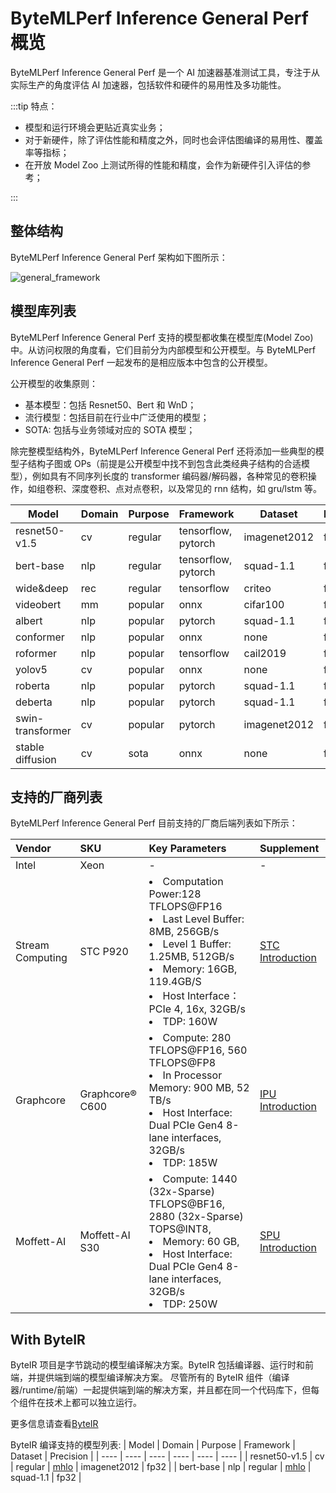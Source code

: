
# ByteMLPerf Inference General Perf 概览

ByteMLPerf Inference General Perf 是一个 AI 加速器基准测试工具，专注于从实际生产的角度评估 AI 加速器，包括软件和硬件的易用性及多功能性。

:::tip 特点：

- 模型和运行环境会更贴近真实业务；
- 对于新硬件，除了评估性能和精度之外，同时也会评估图编译的易用性、覆盖率等指标；
- 在开放 Model Zoo 上测试所得的性能和精度，会作为新硬件引入评估的参考；

:::

## 整体结构

ByteMLPerf Inference General Perf 架构如下图所示：

<img src={general_framework} alt="general_framework"></img>

## 模型库列表

ByteMLPerf Inference General Perf 支持的模型都收集在模型库(Model Zoo)中。从访问权限的角度看，它们目前分为内部模型和公开模型。与 ByteMLPerf Inference General Perf 一起发布的是相应版本中包含的公开模型。

公开模型的收集原则：

- 基本模型：包括 Resnet50、Bert 和 WnD；
- 流行模型：包括目前在行业中广泛使用的模型；
- SOTA: 包括与业务领域对应的 SOTA 模型；

除完整模型结构外，ByteMLPerf Inference General Perf 还将添加一些典型的模型子结构子图或 OPs（前提是公开模型中找不到包含此类经典子结构的合适模型），例如具有不同序列长度的 transformer 编码器/解码器，各种常见的卷积操作，如组卷积、深度卷积、点对点卷积，以及常见的 rnn 结构，如 gru/lstm 等。

| Model            | Domain | Purpose | Framework           | Dataset      | Precision |
| ---------------- | ------ | ------- | ------------------- | ------------ | --------- |
| resnet50-v1.5    | cv     | regular | tensorflow, pytorch | imagenet2012 | fp32      |
| bert-base        | nlp    | regular | tensorflow, pytorch | squad-1.1    | fp32      |
| wide&deep        | rec    | regular | tensorflow          | criteo       | fp32      |
| videobert        | mm     | popular | onnx                | cifar100     | fp32      |
| albert           | nlp    | popular | pytorch             | squad-1.1    | fp32      |
| conformer        | nlp    | popular | onnx                | none         | fp32      |
| roformer         | nlp    | popular | tensorflow          | cail2019     | fp32      |
| yolov5           | cv     | popular | onnx                | none         | fp32      |
| roberta          | nlp    | popular | pytorch             | squad-1.1    | fp32      |
| deberta          | nlp    | popular | pytorch             | squad-1.1    | fp32      |
| swin-transformer | cv     | popular | pytorch             | imagenet2012 | fp32      |
| stable diffusion | cv     | sota    | onnx                | none         | fp32      |

## 支持的厂商列表

ByteMLPerf Inference General Perf 目前支持的厂商后端列表如下所示：

| Vendor           | SKU             | Key Parameters                                                                                                                                                                                                                     | Supplement                                                                                                                |
| :--------------- | :-------------- | :--------------------------------------------------------------------------------------------------------------------------------------------------------------------------------------------------------------------------------- | :------------------------------------------------------------------------------------------------------------------------ |
| Intel            | Xeon            | -                                                                                                                                                                                                                                  | -                                                                                                                         |
| Stream Computing | STC P920        | <li>Computation Power:128 TFLOPS@FP16</li> <li> Last Level Buffer: 8MB, 256GB/s</li> <li>Level 1 Buffer: 1.25MB, 512GB/s</li> <li> Memory: 16GB, 119.4GB/S</li> <li> Host Interface：PCIe 4, 16x, 32GB/s</li> <li> TDP: 160W </li> | [STC Introduction](https://github.com/bytedance/ByteMLPerf/tree/main/byte_infer_perf/general_perf/backends/STC/README.md) |
| Graphcore        | Graphcore® C600 | <li>Compute: 280 TFLOPS@FP16, 560 TFLOPS@FP8</li> <li> In Processor Memory: 900 MB, 52 TB/s </li><li> Host Interface: Dual PCIe Gen4 8-lane interfaces, 32GB/s</li><li> TDP: 185W</li>                                             | [IPU Introduction](https://github.com/bytedance/ByteMLPerf/tree/main/byte_infer_perf/general_perf/backends/IPU/README.md) |
| Moffett-AI       | Moffett-AI S30  | <li>Compute: 1440 (32x-Sparse) TFLOPS@BF16, 2880 (32x-Sparse) TOPS@INT8,</li> <li> Memory: 60 GB,</li> <li> Host Interface: Dual PCIe Gen4 8-lane interfaces, 32GB/s</li> <li> TDP: 250W </li>                                     | [SPU Introduction](https://github.com/bytedance/ByteMLPerf/tree/main/byte_infer_perf/general_perf/backends/SPU/README.md) |

## With ByteIR

ByteIR 项目是字节跳动的模型编译解决方案。ByteIR 包括编译器、运行时和前端，并提供端到端的模型编译解决方案。 尽管所有的 ByteIR 组件（编译器/runtime/前端）一起提供端到端的解决方案，并且都在同一个代码库下，但每个组件在技术上都可以独立运行。

更多信息请查看[ByteIR](https://github.com/bytedance/byteir)

ByteIR 编译支持的模型列表:
| Model | Domain | Purpose | Framework | Dataset | Precision |
| ---- | ---- | ---- | ---- | ---- | ---- |
| resnet50-v1.5 | cv | regular | [mhlo](https://lf-bytemlperf.17mh.cn/obj/bytemlperf-zoo/resnet50_mhlo.tar) | imagenet2012 | fp32 |
| bert-base | nlp | regular | [mhlo](https://lf-bytemlperf.17mh.cn/obj/bytemlperf-zoo/bert_mhlo.tar) | squad-1.1 | fp32 |
